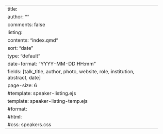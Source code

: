 ---
title: <p class="center-text">Speakers</p>
author: ""
comments: false
listing:
  contents: "index.qmd"
  sort: "date"
  type: "default"
  date-format: "YYYY-MM-DD HH:mm"
  fields: [talk_title, author, photo, website, role, institution, abstract, date]  
  page-size: 6
  #template: speaker-listing.ejs
  template: speaker-listing-temp.ejs
#format:
  #html:
    #css: speakers.css
---